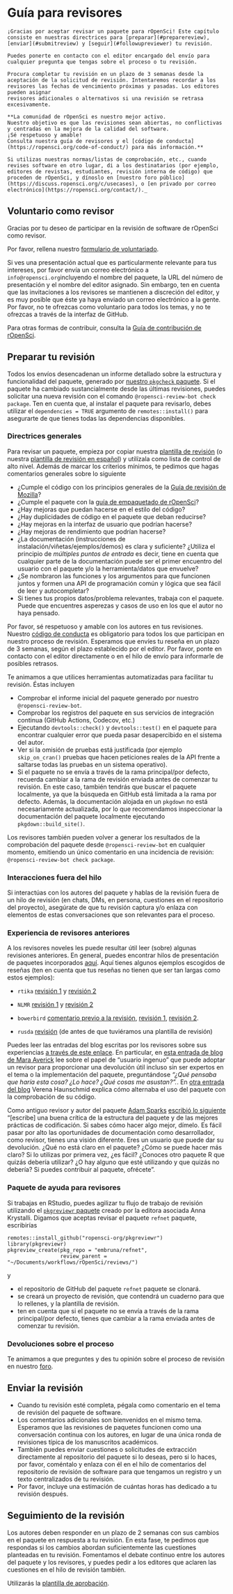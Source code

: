 # Guía para revisores {#reviewerguide}

```block
¡Gracias por aceptar revisar un paquete para rOpenSci! Este capítulo consiste en nuestras directrices para [preparar](#preparereview), [enviar](#submitreview) y [seguir](#followupreviewer) tu revisión.

Puedes ponerte en contacto con el editor encargado del envío para cualquier pregunta que tengas sobre el proceso o tu revisión.

Procura completar tu revisión en un plazo de 3 semanas desde la aceptación de la solicitud de revisión. Intentaremos recordar a los revisores las fechas de vencimiento próximas y pasadas. Los editores pueden asignar
revisores adicionales o alternativos si una revisión se retrasa excesivamente.

**La comunidad de rOpenSci es nuestro mejor activo. 
Nuestro objetivo es que las revisiones sean abiertas, no conflictivas y centradas en la mejora de la calidad del software. 
¡Sé respetuoso y amable! 
Consulta nuestra guía de revisores y el [código de conducta] (https://ropensci.org/code-of-conduct/) para más información.**

Si utilizas nuestras normas/listas de comprobación, etc., cuando revises software en otro lugar, di a los destinatarios (por ejemplo, editores de revistas, estudiantes, revisión interna de código) que proceden de rOpenSci, y dínoslo en [nuestro foro público](https://discuss.ropensci.org/c/usecases), o [en privado por correo electrónico](https://ropensci.org/contact/)._ 
```

## Voluntario como revisor

Gracias por tu deseo de participar en la revisión de software de rOpenSci como revisor.

Por favor, rellena nuestro [formulario de voluntariado](https://ropensci.org/software-reviewer).

Si ves una presentación actual que es particularmente relevante para tus intereses, por favor envía un correo electrónico a `info@ropensci.org`incluyendo el nombre del paquete, la URL del número de presentación y el nombre del editor asignado.
Sin embargo, ten en cuenta que las invitaciones a los revisores se mantienen a discreción del editor, y es muy posible que éste ya haya enviado un correo electrónico a la gente.
Por favor, no te ofrezcas como voluntario para todos los temas, y no te ofrezcas a través de la interfaz de GitHub.

Para otras formas de contribuir, consulta la [Guía de contribución de rOpenSci](https://contributing.ropensci.org/).

## Preparar tu revisión

Todos los envíos desencadenan un informe detallado sobre la estructura y funcionalidad del paquete, generado por [nuestro `pkgcheck` paquete](https://docs.ropensci.org/pkgcheck/). Si el paquete ha cambiado sustancialmente desde las últimas revisiones, puedes solicitar una nueva revisión con el comando `@ropensci-review-bot check package`. Ten en cuenta que, al instalar el paquete para revisarlo, debes utilizar el `dependencies = TRUE` argumento de `remotes::install()` para asegurarte de que tienes todas las dependencias disponibles.

### Directrices generales

Para revisar un paquete, empieza por copiar nuestra [plantilla de revisión](#reviewtemplate) (o nuestra [plantilla de revisión en español](#reviewtemplatees)) y utilízala como lista de control de alto nivel.  Además de marcar los criterios mínimos, te pedimos que hagas comentarios generales sobre lo siguiente

- ¿Cumple el código con los principios generales de la [Guía de revisión de Mozilla](https://mozillascience.github.io/codeReview/review.html)?
- ¿Cumple el paquete con la [guía de empaquetado de rOpenSci](#building)?
- ¿Hay mejoras que puedan hacerse en el estilo del código?
- ¿Hay duplicidades de código en el paquete que deban reducirse?
- ¿Hay mejoras en la interfaz de usuario que podrían hacerse?
- ¿Hay mejoras de rendimiento que podrían hacerse?
- ¿La documentación (instrucciones de instalación/viñetas/ejemplos/demos) es clara y suficiente? ¿Utiliza el principio de *múltiples puntos de entrada* es decir, tiene en cuenta que cualquier parte de la documentación puede ser el primer encuentro del usuario con el paquete y/o la herramienta/datos que envuelve?
- ¿Se nombraron las funciones y los argumentos para que funcionen juntos y formen una API de programación común y lógica que sea fácil de leer y autocompletar?
- Si tienes tus propios datos/problema relevantes, trabaja con el paquete. Puede que encuentres asperezas y casos de uso en los que el autor no haya pensado.

Por favor, sé respetuoso y amable con los autores en tus revisiones. Nuestro [código de conducta](#code-of-conduct) es obligatorio para todos los que participan en nuestro proceso de revisión. Esperamos que envíes tu reseña en un plazo de 3 semanas, según el plazo establecido por el editor. Por favor, ponte en contacto con el editor directamente o en el hilo de envío para informarle de posibles retrasos.

Te animamos a que utilices herramientas automatizadas para facilitar tu revisión.  Éstas incluyen

- Comprobar el informe inicial del paquete generado por nuestro `@ropensci-review-bot`.
- Comprobar los registros del paquete en sus servicios de integración continua (GitHub Actions, Codecov, etc.)
- Ejecutando `devtools::check()` y `devtools::test()` en el paquete para encontrar cualquier error que pueda pasar desapercibido en el sistema del autor.
- Ver si la omisión de pruebas está justificada (por ejemplo `skip_on_cran()` pruebas que hacen peticiones reales de la API frente a saltarse todas las pruebas en un sistema operativo).
- Si el paquete no se envía a través de la rama principal/por defecto, recuerda cambiar a la rama de revisión enviada antes de comenzar tu revisión. En este caso, también tendrás que buscar el paquete localmente, ya que la búsqueda en GitHub está limitada a la rama por defecto. Además, la documentación alojada en un `pkgdown` no está necesariamente actualizada, por lo que recomendamos inspeccionar la documentación del paquete localmente ejecutando `pkgdown::build_site()`.

Los revisores también pueden volver a generar los resultados de la comprobación del paquete desde `@ropensci-review-bot` en cualquier momento, emitiendo un único comentario en una incidencia de revisión: `@ropensci-review-bot check package`.

### Interacciones fuera del hilo

Si interactúas con los autores del paquete y hablas de la revisión fuera de un hilo de revisión (en chats, DMs, en persona, cuestiones en el repositorio del proyecto), asegúrate de que tu revisión captura y/o enlaza con elementos de estas conversaciones que son relevantes para el proceso.

### Experiencia de revisores anteriores

A los revisores noveles les puede resultar útil leer (sobre) algunas revisiones anteriores. En general, puedes encontrar hilos de presentación de paquetes incorporados [aquí](https://github.com/ropensci/software-review/issues?q=is%3Aissue+is%3Aclosed+label%3A6%2Fapproved). Aquí tienes algunos ejemplos escogidos de reseñas (ten en cuenta que tus reseñas no tienen que ser tan largas como estos ejemplos):

- `rtika` [revisión 1](https://github.com/ropensci/software-review/issues/191#issuecomment-367166658) y [revisión 2](https://github.com/ropensci/software-review/issues/191#issuecomment-368254623)

- `NLMR` [revisión 1](https://github.com/ropensci/software-review/issues/188#issuecomment-368042693) y [revisión 2](https://github.com/ropensci/software-review/issues/188#issuecomment-369310831)

- `bowerbird` [comentario previo a la revisión](https://github.com/ropensci/software-review/issues/139#issuecomment-322713737), [revisión 1](https://github.com/ropensci/software-review/issues/139#issuecomment-342380870), [revisión 2](https://github.com/ropensci/software-review/issues/139#issuecomment-342724843).

- `rusda` [revisión](https://github.com/ropensci/software-review/issues/18#issuecomment-120445737) (de antes de que tuviéramos una plantilla de revisión)

Puedes leer las entradas del blog escritas por los revisores sobre sus experiencias [a través de este enlace](https://ropensci.org/tags/reviewer/). En particular, en [esta entrada de blog de Mara Averick](https://ropensci.org/blog/2017/08/22/first-package-review/) lee sobre el papel de "usuario ingenuo" que puede adoptar un revisor para proporcionar una devolución útil incluso sin ser expertos en el tema o la implementación del paquete, preguntándose *"¿Qué pensaba que haría esta cosa? ¿Lo hace? ¿Qué cosas me asustan?".*. En [otra entrada del blog](https://ropensci.org/blog/2017/09/08/first-review-experiences/) Verena Haunschmid explica cómo alternaba el uso del paquete con la comprobación de su código.

Como antiguo revisor y autor del paquete [Adam Sparks](https://adamhsparks.netlify.app/) [escribió lo siguiente](https://twitter.com/adamhsparks/status/898132036451303425) "\[escribe\] una buena crítica de la estructura del paquete y de las mejores prácticas de codificación. Si sabes cómo hacer algo mejor, dímelo. Es fácil pasar por alto las oportunidades de documentación como desarrollador, como revisor, tienes una visión diferente. Eres un usuario que puede dar su devolución. ¿Qué no está claro en el paquete? ¿Cómo se puede hacer más claro? Si lo utilizas por primera vez, ¿es fácil? ¿Conoces otro paquete R que quizás debería utilizar? ¿O hay alguno que esté utilizando y que quizás no debería? Si puedes contribuir al paquete, ofrécete".

### Paquete de ayuda para revisores

Si trabajas en RStudio, puedes agilizar tu flujo de trabajo de revisión utilizando el [`pkgreviewr` paquete](https://github.com/ropensci-org/pkgreviewr) creado por la editora asociada Anna Krystalli. Digamos que aceptas revisar el paquete `refnet` paquete, escribirías

```
remotes::install_github("ropensci-org/pkgreviewr")
library(pkgreviewr)
pkgreview_create(pkg_repo = "embruna/refnet", 
                 review_parent = "~/Documents/workflows/rOpenSci/reviews/")
```

y

- el repositorio de GitHub del paquete `refnet` paquete se clonará.
- se creará un proyecto de revisión, que contendrá un cuaderno para que lo rellenes, y la plantilla de revisión.
- ten en cuenta que si el paquete no se envía a través de la rama principal/por defecto, tienes que cambiar a la rama enviada antes de comenzar tu revisión.

### Devoluciones sobre el proceso

Te animamos a que preguntes y des tu opinión sobre el proceso de revisión en nuestro [foro](https://discuss.ropensci.org).

## Enviar la revisión {#submitreview}

- Cuando tu revisión esté completa, pégala como comentario en el tema de revisión del paquete de software.
- Los comentarios adicionales son bienvenidos en el mismo tema. Esperamos que las revisiones de paquetes funcionen como una conversación continua con los autores, en lugar de una única ronda de revisiones típica de los manuscritos académicos.
- También puedes enviar cuestiones o solicitudes de extracción directamente al repositorio del paquete si lo deseas, pero si lo haces, por favor, coméntalo y enlaza con él en el hilo de comentarios del repositorio de revisión de software para que tengamos un registro y un texto centralizados de tu revisión.
- Por favor, incluye una estimación de cuántas horas has dedicado a tu revisión después.

## Seguimiento de la revisión {#followupreviewer}

Los autores deben responder en un plazo de 2 semanas con sus cambios en el paquete en respuesta a tu revisión.  En esta fase, te pedimos que respondas si los cambios abordan suficientemente las cuestiones planteadas en tu revisión. Fomentamos el debate continuo entre los autores del paquete y los revisores, y puedes pedir a los editores que aclaren las cuestiones en el hilo de revisión también.

Utilizarás la [plantilla de aprobación](#approval2template).



